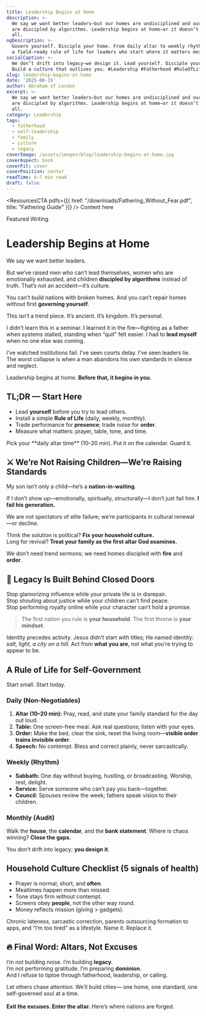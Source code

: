 ```yaml
---
title: Leadership Begins at Home
description: >-
  We say we want better leaders—but our homes are undisciplined and our children
  are discipled by algorithms. Leadership begins at home—or it doesn’t begin at
  all.
ogDescription: >-
  Govern yourself. Disciple your home. From daily altar to weekly rhythm, here’s
  a field-ready rule of life for leaders who start where it matters most.
socialCaption: >-
  We don’t drift into legacy—we design it. Lead yourself. Disciple your home.
  Build a culture that outlives you. #Leadership #Fatherhood #RuleOfLife
slug: leadership-begins-at-home
date: '2025-08-15'
author: Abraham of London
excerpt: >-
  We say we want better leaders—but our homes are undisciplined and our children
  are discipled by algorithms. Leadership begins at home—or it doesn’t begin at
  all.
category: Leadership
tags:
  - fatherhood
  - self-leadership
  - family
  - culture
  - legacy
coverImage: /assets/images/blog/leadership-begins-at-home.jpg
coverAspect: book
coverFit: cover
coverPosition: center
readTime: 6–7 min read
draft: false
---
```


<ResourcesCTA pdfs={[{ href: "/downloads/Fathering_Without_Fear.pdf", title: "Fathering Guide" }]} />
<BrandFrame title="Legacy Tips" subtitle="Key Advice">
  Content here
</BrandFrame>

<HeroEyebrow>Featured Writing</HeroEyebrow>

# Leadership Begins at Home

We say we want better leaders.

But we’ve raised men who can’t lead themselves, women who are emotionally exhausted, and children **discipled by algorithms** instead of truth. That’s not an accident—it’s culture.

<PullLine>
  You can’t build nations with broken homes.
  And you can’t repair homes without first <strong>governing yourself</strong>.
</PullLine>

This isn’t a trend piece. It’s ancient. It’s kingdom. It’s personal.

I didn’t learn this in a seminar. I learned it in the fire—fighting as a father when systems stalled, standing when “quit” felt easier. I had to **lead myself** when no one else was coming.

I’ve watched institutions fail. I’ve seen courts delay. I’ve seen leaders lie.  
The worst collapse is when a man abandons his own standards in silence and neglect.

<PullLine>Leadership begins at home. <strong>Before that, it begins in you.</strong></PullLine>

<Rule />

## TL;DR — Start Here

- Lead **yourself** before you try to lead others.  
- Install a simple **Rule of Life** (daily, weekly, monthly).  
- Trade performance for **presence**; trade noise for **order**.  
- Measure what matters: prayer, table, tone, and time.

<Callout tone="key" title="One action today">
  Pick your **daily altar time** (10–20 min). Put it on the calendar. Guard it.
</Callout>

<Rule />

## ⚔ We’re Not Raising Children—We’re Raising Standards

My son isn’t only a child—he’s a **nation-in-waiting**.

If I don’t show up—emotionally, spiritually, structurally—I don’t just fail him. **I fail his generation.**

We are not spectators of elite failure; we’re participants in cultural renewal—or decline.

<PullLine subtle>
  Think the solution is political? <strong>Fix your household culture.</strong><br/>
  Long for revival? <strong>Treat your family as the first altar God examines.</strong>
</PullLine>

We don’t need trend sermons; we need homes discipled with **fire** and **order**.

<Rule />

## 🧱 Legacy Is Built Behind Closed Doors

Stop glamorizing influence while your private life is in disrepair.  
Stop shouting about justice while your children can’t find peace.  
Stop performing royalty online while your character can’t hold a promise.

> The first nation you rule is <strong>your household</strong>. The first throne is <strong>your mindset</strong>.

Identity precedes activity. Jesus didn’t start with titles; He named identity: *salt, light, a city on a hill*. Act from **what you are**, not what you’re trying to appear to be.

<Rule />

## A Rule of Life for Self-Government

Start small. Start today.

### Daily (Non-Negotiables)

1. **Altar (10–20 min):** Pray, read, and state your family standard for the day out loud.  
2. **Table:** One screen-free meal. Ask real questions; listen with your eyes.  
3. **Order:** Make the bed, clear the sink, reset the living room—**visible order trains invisible order**.  
4. **Speech:** No contempt. Bless and correct plainly, never sarcastically.

### Weekly (Rhythm)

- **Sabbath:** One day without buying, hustling, or broadcasting. Worship, rest, delight.  
- **Service:** Serve someone who can’t pay you back—together.  
- **Council:** Spouses review the week; fathers speak vision to their children.

### Monthly (Audit)

Walk the **house**, the **calendar**, and the **bank statement**. Where is chaos winning? **Close the gaps.**

<PullLine>You don’t drift into legacy; <strong>you design it</strong>.</PullLine>

<Rule />

## Household Culture Checklist (5 signals of health)

- Prayer is normal, short, and **often**.  
- Mealtimes happen more than missed.  
- Tone stays firm without contempt.  
- Screens obey **people**, not the other way round.  
- Money reflects mission (giving > gadgets).

<Note tone="caution" title="Common sabotage patterns">
  Chronic lateness, sarcastic correction, parents outsourcing formation to apps, and “I’m too tired” as a lifestyle. Name it. Replace it.
</Note>

<Rule />

<ResourcesCTA preset="leadership" />

<Rule />

## 🔥 Final Word: Altars, Not Excuses

I’m not building noise. I’m building **legacy**.  
I’m not performing gratitude. I’m preparing **dominion**.  
And I refuse to tiptoe through fatherhood, leadership, or calling.

<Note tone="key" title="The Charge">
  Let others chase attention. We’ll build cities—  
  one home, one standard, one self-governed soul at a time.  
  <br/><br/>
  <strong>Exit the excuses. Enter the altar.</strong> Here’s where nations are forged.
</Note>

<ShareRow
  text="Leadership begins at home. Govern yourself. Disciple your household. Build a legacy that outlives you."
  hashtags="Leadership,Fatherhood,FamilyCulture,Legacy"
/>
